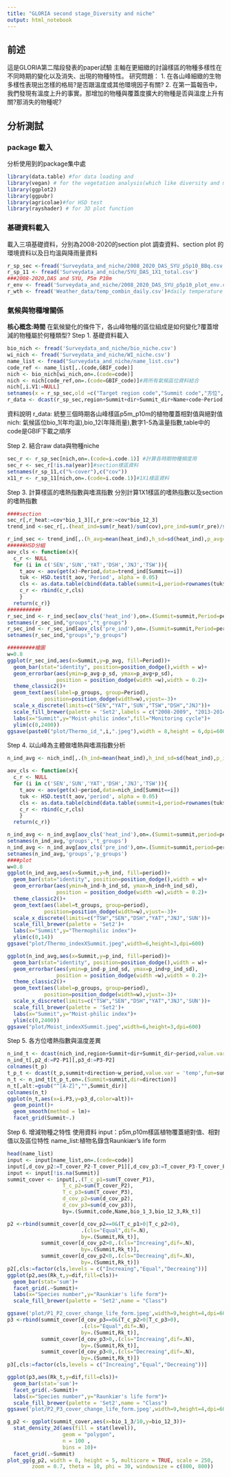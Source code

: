 ```yaml
---
title: "GLORIA second stage_Diversity and niche"
output: html_notebook
---
```

## 前述
這是GLORIA第二階段發表的paper試驗
主軸在更細緻的討論樣區的物種多樣性在不同時期的變化以及消失、出現的物種特性。
研究問題：
1. 在各山峰細緻的生物多樣性表現出怎樣的格局?是否跟溫度或其他環境因子有關?
2. 在第一篇報告中，我們發現有溫度上升的事實。那增加的物種與覆蓋度擴大的物種是否與溫度上升有關?那消失的物種呢?

## 分析測試
### package 載入
分析使用到的package集中處
```r
library(data.table) #for data loading and 
library(vegan) # for the vegetation analysis(which like diversity and multiple variable analysis)
library(ggplot2)
library(ggpubr)
library(agricolae)#for HSD test
library(rayshader) # for 3D plot function 
```
### 基礎資料載入
載入三項基礎資料，分別為2008-2020的section plot 調查資料、section plot 的環境資料以及日均溫與降雨量資料
```r
r_sp_sec <-fread('Surveydata_and_niche/2008_2020_DAS_SYU_p5p10_BBq.csv')
r_sp_11 <- fread('Surveydata_and_niche/SYU_DAS_1X1_total.csv')
###2008-2020,DAS and SYU, P5m P10m 
r_env <- fread('Surveydata_and_niche/2008_2020_DAS_SYU_p5p10_plot_env.csv')# plot environment data table
r_wth <- fread('Weather_data/temp_combin_daily.csv')#daily temperature and precipitation data
```

### 氣候與物種增關係
**核心概念:時間** 
在氣候變化的條件下，各山峰物種的區位組成是如何變化?覆蓋增減的物種屬於何種類型?
Step 1. 基礎資料載入
```r
bio_nich <- fread('Surveydata_and_niche/bio_niche.csv')
wi_nich <- fread('Surveydata_and_niche/WI_niche.csv')
name_list <- fread("Surveydata_and_niche/name_list.csv")
code_ref <- name_list[,.(code,GBIF_code)]
nich <- bio_nich[wi_nich,on=.(code=code)]
nich <- nich[code_ref,on=.(code=GBIF_code)]#將所有氣候區位資料結合
nich[,i.V1:=NULL]
setnames(x = r_sp_sec,old =c("Target region code","Summit code","方位","Sunnit area section","coverage"),new=c("region","Summit","dir","Summit_dir","cov"))
r_data <- dcast(r_sp_sec,region+Summit+dir+Summit_dir+Name+code~Period,value.var = c('cov',"r_cov"),fun=sum)#r_data為不同時期之物種覆蓋度整理
```
資料說明
r_data: 統整三個時期各山峰樣區p5m_p10m的植物覆蓋相對值與絕對值
nich: 氣候區位bio_1(年均溫),bio_12(年降雨量),數字1-5為溫量指數,table中的code是GBIF下載之順序

Step 2. 結合raw data與物種niche
```r
sec_r <- r_sp_sec[nich,on=.(code=i.code.1)] #計算各時期物種頻度用
sec_r <- sec_r[!is.na(year)]#section樣區資料
setnames(r_sp_11,c("%-cover"),c("cov"))
x11_r <- r_sp_11[nich,on=.(code=i.code.1)]#1X1樣區資料
```

Step 3. 計算樣區的嗜熱指數與嗜濕指數
分別計算1X1樣區的嗜熱指數以及section的嗜熱指數
```r
####section 
sec_r[,r_heat:=cov*bio_1_3][,r_pre:=cov*bio_12_3]
trend_ind <-sec_r[,.(heat_ind=sum(r_heat)/sum(cov),pre_ind=sum(r_pre)/sum(cov)),by=.(region,Summit,dir,Summit_dir,Period)]

r_ind_sec <- trend_ind[,.(h_avg=mean(heat_ind),h_sd=sd(heat_ind),p_avg=mean(pre_ind),p_sd=sd(pre_ind)),by=.(region,Summit,Period)]
######HSD分組
aov_cls <- function(x){
  c_r <- NULL
  for (i in c('SEN','SUN','YAT','DSH','JNJ','TSW')){
    t_aov <- aov(get(x)~Period,data=trend_ind[Summit==i])
    tuk <- HSD.test(t_aov,'Period', alpha = 0.05)
    cls <- as.data.table(cbind(data.table(summit=i,period=rownames(tuk$groups),tuk$group)))
    c_r <- rbind(c_r,cls)
    }
  return(c_r)}
###########
r_sec_ind <- r_ind_sec[aov_cls('heat_ind'),on=.(Summit=summit,Period=period)]
setnames(r_sec_ind,"groups","t_groups")
r_sec_ind <- r_sec_ind[aov_cls('pre_ind'),on=.(Summit=summit,Period=period)]
setnames(r_sec_ind,"groups","p_groups")

#########繪圖
w=0.8
ggplot(r_sec_ind,aes(x=Summit,y=p_avg, fill=Period))+
  geom_bar(stat="identity", position=position_dodge(),width = w)+
  geom_errorbar(aes(ymin=p_avg-p_sd, ymax=p_avg+p_sd), 
                position = position_dodge(width =w),width = 0.2)+
  theme_classic2()+
  geom_text(aes(label=p_groups, group=Period),
            position=position_dodge(width=w),vjust=-3)+
  scale_x_discrete(limits=c("SEN","YAT",'SUN',"TSW","DSH","JNJ"))+
  scale_fill_brewer(palette = 'Set2',labels = c("2008-2009", "2013-2014", "2019-2020"))+
  labs(x="Summit",y="Moist-philic index",fill="Monitoring cycle")+
  ylim(c(0,2400))
ggsave(paste0("plot/Thermo_id_",i,".jpeg"),width = 8,height = 6,dpi=600)


```


Step 4. 以山峰為主體做嗜熱與嗜濕指數分析
```r
n_ind_avg <- nich_ind[,.(h_ind=mean(heat_ind),h_ind_sd=sd(heat_ind),p_ind=mean(pre_ind),p_ind_sd=sd(pre_ind)),by=.(region,Summit,period)]

aov_cls <- function(x){
  c_r <- NULL
  for (i in c('SEN','SUN','YAT','DSH','JNJ','TSW')){
    t_aov <- aov(get(x)~period,data=nich_ind[Summit==i])
    tuk <- HSD.test(t_aov,'period', alpha = 0.05)
    cls <- as.data.table(cbind(data.table(summit=i,period=rownames(tuk$groups),tuk$group)))
    c_r <- rbind(c_r,cls)
    }
  return(c_r)}

n_ind_avg <- n_ind_avg[aov_cls('heat_ind'),on=.(Summit=summit,period=period)]  
setnames(n_ind_avg,'groups','t_groups')
n_ind_avg <- n_ind_avg[aov_cls('pre_ind'),on=.(Summit=summit,period=period)]
setnames(n_ind_avg,'groups','p_groups')
####plot 
w=0.8
ggplot(n_ind_avg,aes(x=Summit,y=h_ind, fill=period))+
  geom_bar(stat="identity", position=position_dodge(),width = w)+
  geom_errorbar(aes(ymin=h_ind-h_ind_sd, ymax=h_ind+h_ind_sd), 
                position = position_dodge(width =w),width = 0.2)+
  theme_classic2()+
  geom_text(aes(label=t_groups, group=period),
            position=position_dodge(width=w),vjust=-3)+
  scale_x_discrete(limits=c("TSW","SEN","DSH","YAT","JNJ",'SUN'))+
  scale_fill_brewer(palette = 'Set2')+
  labs(x="Summit",y="Thermophilic index")+
  ylim(c(0,14))
ggsave("plot/Thermo_indexXSummit.jpeg",width=6,height=3,dpi=600)  

ggplot(n_ind_avg,aes(x=Summit,y=p_ind, fill=period))+
  geom_bar(stat="identity", position=position_dodge(),width = w)+
  geom_errorbar(aes(ymin=p_ind-p_ind_sd, ymax=p_ind+p_ind_sd), 
                position = position_dodge(width =w),width = 0.2)+
  theme_classic2()+
  geom_text(aes(label=p_groups, group=period),
            position=position_dodge(width=w),vjust=-3)+
  scale_x_discrete(limits=c("TSW","SEN","DSH","YAT","JNJ",'SUN'))+
  scale_fill_brewer(palette = 'Set2')+
  labs(x="Summit",y="Moist-philic index")+
  ylim(c(0,2400))
ggsave("plot/Moist_indexXSummit.jpeg",width=6,height=3,dpi=600) 

```

Step 5. 各方位嗜熱指數與溫度差異
```r
n_ind_t <- dcast(nich_ind,region+Summit+dir+Summit_dir~period,value.var = "heat_ind",fun=sum)
n_ind_t[,p2_d:=P2-P1][,p3_d:=P3-P2]
colnames(t_p)
t_p_t <- dcast(t_p,summit+direction~w_period,value.var = 'temp',fun=sum)
n_t <- n_ind_t[t_p_t,on=.(Summit=summit,dir=direction)]
n_t[,alt:=gsub("^[A-Z]","",Summit_dir)]
colnames(n_t)
ggplot(n_t,aes(x=i.P3,y=p3_d,color=alt))+
  geom_point()+
  geom_smooth(method = lm)+
  facet_grid(Summit~.)
```

Step 6. 增減物種之特性
使用資料
input：p5m,p10m樣區植物覆蓋絕對值、相對值以及區位特性
name_list:植物名錄含Raunkiær's life form
```r
head(name_list)
input <- input[name_list,on=.(code=code)]
input[,d_cov_p2:=T_cover_P2-T_cover_P1][,d_cov_p3:=T_cover_P3-T_cover_P2]
input <- input[!is.na(Summit)]
summit_cover <- input[,.(T_c_p1=sum(T_cover_P1),
                  T_c_p2=sum(T_cover_P2),
                  T_c_p3=sum(T_cover_P3),
                  d_cov_p2=sum(d_cov_p2),
                  d_cov_p3=sum(d_cov_p3)),
                  by=.(Summit,code,Name,bio_1_3,bio_12_3,Rk_t)]

p2 <-rbind(summit_cover[d_cov_p2==0&(T_c_p1>0|T_c_p2>0),
                        .(cls="Equal",dif=.N),
                        by=.(Summit,Rk_t)],
           summit_cover[d_cov_p2>0,.(cls="Increaing",dif=.N),
                        by=.(Summit,Rk_t)],
           summit_cover[d_cov_p2<0,.(cls="Decreaing",dif=.N),
                        by=.(Summit,Rk_t)])
p2[,cls:=factor(cls,levels = c("Increaing","Equal","Decreaing"))]
ggplot(p2,aes(Rk_t,y=dif,fill=cls))+
  geom_bar(stat='sum')+
  facet_grid(.~Summit)+
  labs(x="Species number",y="Raunkiær's life form")+
  scale_fill_brewer(palette = 'Set2',name = "Class")

ggsave('plot/P1_P2_cover_change_life_form.jpeg',width=9,height=4,dpi=600)
p3 <-rbind(summit_cover[d_cov_p3==0&(T_c_p2>0|T_c_p3>0),
                        .(cls="Equal",dif=.N),
                        by=.(Summit,Rk_t)],
           summit_cover[d_cov_p3>0,.(cls="Increaing",dif=.N),
                        by=.(Summit,Rk_t)],
           summit_cover[d_cov_p3<0,.(cls="Decreaing",dif=.N),
                        by=.(Summit,Rk_t)])
p3[,cls:=factor(cls,levels = c("Increaing","Equal","Decreaing"))]

ggplot(p3,aes(Rk_t,y=dif,fill=cls))+
  geom_bar(stat='sum')+
  facet_grid(.~Summit)+
  labs(x="Species number",y="Raunkiær's life form")+
  scale_fill_brewer(palette = 'Set2',name = "Class")
ggsave('plot/P2_P3_cover_change_life_form.jpeg',width=9,height=4,dpi=600)

g_p2 <- ggplot(summit_cover,aes(x=bio_1_3/10,y=bio_12_3))+ 
  stat_density_2d(aes(fill = stat(level)),
                  geom = "polygon", 
                  n = 100 ,
                  bins = 10)+
  facet_grid(.~Summit)
plot_gg(g_p2, width = 8, height = 5, multicore = TRUE, scale = 250, 
        zoom = 0.7, theta = 10, phi = 30, windowsize = c(800, 800))
```


